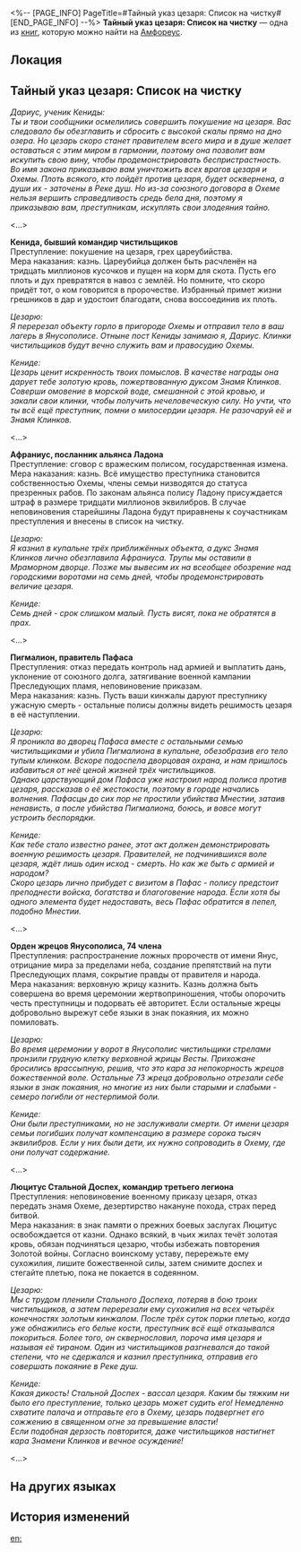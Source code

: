 <%-- [PAGE_INFO]
PageTitle=#Тайный указ цезаря: Список на чистку#
[END_PAGE_INFO] --%>
{{Дополнить}}
{{Книга Инфобокс
|id           = 586
|partIds      = 191925
|Название     = 
|Изображение  = Предмет Книга Амфореус 1.png
|Мир          = Амфореус
|Томов        = 1
|Автор        = <!--нужно добавить-->
|Описание     = Тайные приказы чистильщикам после их присяги цезарю. Наёмники искупляют чужие грехи клинков, обагряя кровью величие цезаря.
|Том1         = {{tx}}
|Источник1    = {{tx|Отсутствует источник}}
|Персонажи    = 
|Фракции      = 
}}
'''Тайный указ цезаря: Список на чистку''' — одна из [[Книги|книг]], которую можно найти на [[Амфореус]].

==Локация==
{{Отметка карты|<!--название карты-->|<!--id отметки-->}}

==Тайный указ цезаря: Список на чистку==
''Дариус, ученик Кениды:''<br />
''Ты и твои сообщники осмелились совершить покушение на цезаря. Вас следовало бы обезглавить и сбросить с высокой скалы прямо на дно озера. Но цезарь скоро станет правителем всего мира и в душе желает оставаться с этим миром в гармонии, поэтому она позволит вам искупить свою вину, чтобы продемонстрировать беспристрастность.''<br />
''Во имя закона приказываю вам уничтожить всех врагов цезаря и Охемы. Плоть всякого, кто пойдёт против цезаря, будет осквернена, а души их - заточены в Реке душ. Но из-за союзного договора в Охеме нельзя вершить справедливость средь бела дня, поэтому я приказываю вам, преступникам, искуплять свои злодеяния тайно.''

<...>

'''Кенида, бывший командир чистильщиков'''<br />
Преступление: покушение на цезаря, грех цареубийства.<br />
Мера наказания: казнь. Цареубийца должен быть расчленён на тридцать миллионов кусочков и пущен на корм для скота. Пусть его плоть и дух превратятся в навоз с землёй. Но помните, что скоро придёт тот, о ком говорится в пророчестве. Избранный примет жизни грешников в дар и удостоит благодати, снова воссоединив их плоть.

''Цезарю:''<br />
''Я перерезал объекту горло в пригороде Охемы и отправил тело в ваш лагерь в Янусополисе. Отныне пост Кениды занимаю я, Дариус. Клинки чистильщиков будут вечно служить вам и правосудию Охемы.''

''Кениде:''<br />
''Цезарь ценит искренность твоих помыслов. В качестве награды она дарует тебе золотую кровь, пожертвованную дуксом Знамя Клинков. Соверши омовение в морской воде, смешанной с этой кровью, и закали свои клинки, чтобы получить нечеловеческую силу. Но учти, что ты всё ещё преступник, помни о милосердии цезаря. Не разочаруй её и Знамя Клинков.''

<...>

'''Афраниус, посланник альянса Ладона'''<br />
Преступление: сговор с вражеским полисом, государственная измена.<br />
Мера наказания: казнь. Всё имущество преступника становится собственностью Охемы, члены семьи низводятся до статуса презренных рабов. По законам альянса полису Ладону присуждается штраф в размере тридцати миллионов эквилибров. В случае неповиновения старейшины Ладона будут приравнены к соучастникам преступления и внесены в список на чистку.

''Цезарю:''<br />
''Я казнил в купальне трёх приближённых объекта, а дукс Знамя Клинков лично обезглавила Афраниуса. Трупы мы оставили в Мраморном дворце. Позже мы вывесим их на всеобщее обозрение над городскими воротами на семь дней, чтобы продемонстрировать величие цезаря.''

''Кениде:''<br />
''Семь дней - срок слишком малый. Пусть висят, пока не обратятся в прах.''

<...>

'''Пигмалион, правитель Пафаса'''<br />
Преступления: отказ передать контроль над армией и выплатить дань, уклонение от союзного долга, затягивание военной кампании Преследующих пламя, неповиновение приказам.<br />
Мера наказания: казнь. Пусть ваши кинжалы даруют преступнику ужасную смерть - остальные полисы должны видеть решимость цезаря в её наступлении.

''Цезарю:''<br />
''Я проникла во дворец Пафаса вместе с остальными семью чистильщиками и убила Пигмалиона в купальне, обезобразив его тело тупым клинком. Вскоре подоспела дворцовая охрана, и нам пришлось избавиться от неё ценой жизней трёх чистильщиков.''<br />
''Однако царствующий дом Пафаса уже настроил народ полиса против цезаря, рассказав о её жестокости, поэтому в городе начались волнения. Пафасцы до сих пор не простили убийства Мнестии, затаив ненависть, а после убийства Пигмалиона, боюсь, и вовсе могут устроить беспорядки.''

''Кениде:''<br />
''Как тебе стало известно ранее, этот акт должен демонстрировать военную решимость цезаря. Правителей, не подчинившихся воле цезаря, ждёт лишь один исход - смерть. Но как же быть с армией и народом?''<br />
''Скоро цезарь лично прибудет с визитом в Пафас - полису предстоит преподнести войска, богатства и благоговение народа. Если хотя бы одного элемента будет недоставать, весь Пафас обратится в пепел, подобно Мнестии.''

<...>

'''Орден жрецов Янусополиса, 74 члена'''<br />
Преступления: распространение ложных пророчеств от имени Янус, отрицание мира за пределами неба, создание препятствий на пути Преследующих пламя, сокрытие правды от правителя и народа.<br />
Мера наказания: верховную жрицу казнить. Казнь должна быть совершена во время церемонии жертвоприношения, чтобы опорочить честь преступницы и подорвать её авторитет. Если остальные жрецы добровольно вырежут себе языки в знак покаяния, их можно помиловать.

''Цезарю:''<br />
''Во время церемонии у ворот в Янусополис чистильщики стрелами пронзили грудную клетку верховной жрицы Весты. Прихожане бросились врассыпную, решив, что это кара за непокорность жрецов божественной воле. Остальные 73 жреца добровольно отрезали себе языки в знак покаяния, но многие из них были старыми и слабыми - семеро погибли от нестерпимой боли.''

''Кениде:''<br />
''Они были преступниками, но не заслуживали смерти. От имени цезаря семьи погибших получат компенсацию в размере сорока тысяч эквилибров. Если у них были дети, их нужно сопроводить в Охему, где они получат содержание.''

<...>

'''Люцитус Стальной Доспех, командир третьего легиона'''<br />
Преступления: неповиновение военному приказу цезаря, отказ передать знамя Охеме, дезертирство накануне похода, страх перед битвой.<br />
Мера наказания: в знак памяти о прежних боевых заслугах Люцитус освобождается от казни. Однако всякий, в чьих жилах течёт золотая кровь, обязан подчиняться цезарю, чтобы избежать повторения Золотой войны. Согласно воинскому уставу, перережьте ему сухожилия, лишите божественной силы, затем снимите доспех и стегайте плетью, пока не покается в содеянном.

''Цезарю:''<br />
''Мы с трудом пленили Стального Доспеха, потеряв в бою троих чистильщиков, а затем перерезали ему сухожилия на всех четырёх конечностях золотым кинжалом. После трёх суток порки плетью, когда уже обнажились его белые кости, преступник всё ещё отказывался покориться. Более того, он сквернословил, пороча имя цезаря и называя её тираном. Один из чистильщиков разгневался до такой степени, что не сдержался и казнил преступника, отправив его совершать покаяние в Реке душ.''

''Кениде:''<br />
''Какая дикость! Стальной Доспех - вассал цезаря. Каким бы тяжким ни было его преступление, только цезарь может судить его! Немедленно схватите палача и отправьте его в Охему, цезарь подвергнет его сожжению в священном огне за превышение власти!''<br />
''Если подобная дерзость повторится, даже чистильщиков настигнет кара Знамени Клинков и вечное осуждение!''

<...>

==На других языках==
{{На других языках
|en   = Imperator's Order: The "Cleaning" List
|zhs  = 凯撒密令：「清洗」名单
|zht  = 凱撒密令：「清洗」名單
|ja   = カイザーの密令：「粛清」リスト
|ko   = 카이사르의 밀명: 「청소」 명단
|es   = Orden de la emperatriz: lista de purificación
|fr   = Ordre de l'Imperator&nbsp;: Liste de «&nbsp;purge&nbsp;»
|ru   = Тайный указ цезаря: Список на чистку
|th   = คำสั่งลับของจักรพรรดินี - รายชื่อ "ชำระล้าง"
|vi   = Mật Lệnh Của Hoàng Đế: Danh Sách "Thanh Tẩy"
|de   = Befehl der Imperatorin: Die „saubere“ Liste
|id   = Perintah Rahasia Kaisar: Daftar "Pembersihan"
|pt   = Ordem da Imperatriz: A Lista "Higienista"
}}

==История изменений==
{{История изменений|3.5}}

[[en:]]